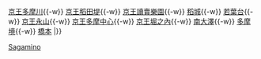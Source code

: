{{鐵道路線
| 模板名稱 = 相模原線
| 名稱 = [[File:KeioRailway logo.svg|38px|京王電鐵|link=京王電鐵]] <small>[[京王電鐵]]</small> [[相模原線]] [[File:Number prefix Keio-line.svg|18px|KO]]
| 代表色  = #DD0077
| 背景顏色 = #FFFFFF 
| 車站列表 = （[[Template:京王線|新宿方向]] ←）[[調布站|調布]]{{-w}} [[京王多摩川站|京王多摩川]]{{-w}} [[京王稻田堤站|京王稻田堤]]{{-w}} [[京王讀賣樂園站|京王讀賣樂園]]{{-w}} [[稻城站|稻城]]{{-w}} [[若葉台站|若葉台]]{{-w}} [[永山站 (東京都)|京王永山]]{{-w}} [[多摩中心站|京王多摩中心]]{{-w}} [[京王堀之內站|京王堀之內]]{{-w}} [[南大澤站|南大澤]]{{-w}} [[多摩境站|多摩境]]{{-w}} [[橋本站 (神奈川縣)|橋本]]
|}}<noinclude>
[[Category:京王電鐵路線模板|Sagamino]]

</noinclude>